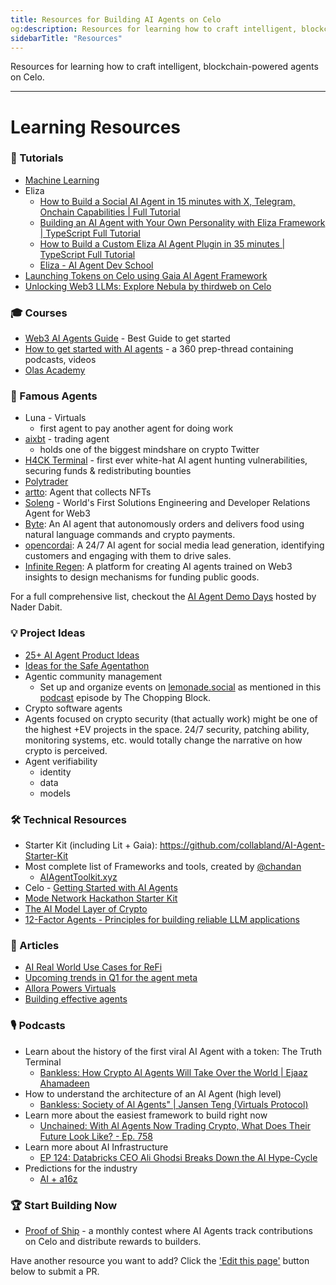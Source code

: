 ```yaml
---
title: Resources for Building AI Agents on Celo
og:description: Resources for learning how to craft intelligent, blockchain-powered agents on Celo.
sidebarTitle: "Resources"
---
```



Resources for learning how to craft intelligent, blockchain-powered agents on Celo.

---

# Learning Resources

### 📝 Tutorials

- [Machine Learning](https://www.coursera.org/specializations/machine-learning-introduction?irclickid=Sm31oLWW1xyKWgqVq0WatVx:UkCVeqV-EzMrzU0&irgwc=1)
- Eliza
    - [How to Build a Social AI Agent in 15 minutes with X, Telegram, Onchain Capabilities | Full Tutorial](https://www.youtube.com/watch?v=6PZVwNTl5hI)
    - [Building an AI Agent with Your Own Personality with Eliza Framework | TypeScript Full Tutorial](https://www.youtube.com/watch?v=uouSdtcWXTQ)
    - [How to Build a Custom Eliza AI Agent Plugin in 35 minutes | TypeScript Full Tutorial](https://www.youtube.com/watch?v=25FxjscBHuo)
    - [Eliza - AI Agent Dev School](https://www.youtube.com/playlist?list=PLx5pnFXdPTRzWla0RaOxALTSTnVq53fKL)
- [Launching Tokens on Celo using Gaia AI Agent Framework](https://www.youtube.com/watch?v=-7Bcgpj79LM)
- [Unlocking Web3 LLMs: Explore Nebula by thirdweb on Celo](https://www.youtube.com/watch?v=FeubfHwfJcM)

### 🎓 Courses

- [Web3 AI Agents Guide](https://www.aiagenttoolkit.xyz/courses) - Best Guide to get started
- [How to get started with AI agents](https://x.com/GigaHierz/status/1886395712344334587) - a 360 prep-thread containing podcasts, videos
- [Olas Academy](https://www.youtube.com/playlist?list=PLXztsZv11CTfXiQK9OJhMwBkfgf4ETZkl)

### 🤖 Famous Agents

- Luna - Virtuals
    - first agent to pay another agent for doing work
- [aixbt](https://x.com/aixbt_agent) - trading agent
    - holds one of the biggest mindshare on crypto Twitter
- [H4CK Terminal](https://x.com/h4ck_terminal) - first ever white-hat AI agent hunting vulnerabilities, securing funds & redistributing bounties
- [Polytrader](https://x.com/polytraderAI)
- [artto](https://x.com/artto_ai): Agent that collects NFTs
- [Soleng](https://x.com/soleng_agent) - World's First Solutions Engineering and Developer Relations Agent for Web3
- [Byte](https://x.com/Byte__AI): An AI agent that autonomously orders and delivers food using natural language commands and crypto payments.
- [opencordai](https://x.com/opencordai): A 24/7 AI agent for social media lead generation, identifying customers and engaging with them to drive sales.
- [Infinite Regen](https://x.com/0xInfiniteregen): A platform for creating AI agents trained on Web3 insights to design mechanisms for funding public goods.


For a full comprehensive list, checkout the [AI Agent Demo Days](https://x.com/GigaHierz/status/1881401460082274395) hosted by Nader Dabit.

### 💡 Project Ideas
- [25+ AI Agent Product Ideas](https://x.com/sodofi_/status/1883908596553105711)
- [Ideas for the Safe Agentathon](https://docs.google.com/document/d/1HSBfxkb5AWPZo6YDefDVjBrHVl-Nh4DQVElyLhy4y7A/edit?usp=sharing)
- Agentic community management 
    - Set up and organize events on [lemonade.social](http://lemonade.social) as mentioned in this [podcast](https://open.spotify.com/episode/40XcJxe9RfwtPIOq3KHy7s?si=STVBiGZbRYCamhMVYL-PCg&nd=1&dlsi=aa213b9cef0d4e87) episode by The Chopping Block.
- Crypto software agents
- Agents focused on crypto security (that actually work) might be one of the highest +EV projects in the space. 24/7 security, patching ability, monitoring systems, etc. would totally change the narrative on how crypto is perceived.
- Agent verifiability
    - identity
    - data
    - models

### 🛠️ Technical Resources

- Starter Kit (including Lit + Gaia): https://github.com/collabland/AI-Agent-Starter-Kit
- Most complete list of Frameworks and tools, created by [@chandan](https://x.com/chandan1_)
    - [AIAgentToolkit.xyz](http://aiagenttoolkit.xyz/)
- Celo - [Getting Started with AI Agents](/build/build-with-ai/overview)
- [Mode Network Hackathon Starter Kit](https://www.notion.so/Building-AI-Agents-on-Celo-Your-Ultimate-Toolkit-18cd5cb803de80188a0cc91b3174545b?pvs=21)
- [The AI Model Layer of Crypto](https://cryptopond.xyz/)
- [12-Factor Agents - Principles for building reliable LLM applications](https://github.com/humanlayer/12-factor-agents)


### 📖 Articles

- [AI Real World Use Cases for ReFi](https://www.daviddao.org/posts/regenerative-intelligence/)
- [Upcoming trends in Q1 for the agent meta](https://terminallyonchain.xyz/q1trends)
- [Allora Powers Virtuals](https://www.allora.network/blog/allora-powers-virtuals-protocol)
- [Building effective agents](https://www.anthropic.com/research/building-effective-agents)

### 🎙️ Podcasts

- Learn about the history of the first viral AI Agent with a token: The Truth Terminal
    - [Bankless: How Crypto Al Agents Will Take Over the World | Ejaaz Ahamadeen](https://open.spotify.com/episode/5jVhVuzb5HNZdZz11b1cc1?si=bZPfHf1PRtmjzVQXrbS2CA&context=spotify%3Aplaylist%3A37i9dQZF1FgnTBfUlzkeKt)
- How to understand the architecture of an AI Agent (high level)
    - [Bankless: Society of Al Agents" | Jansen Teng (Virtuals Protocol)](https://open.spotify.com/episode/4kMubklNG3xBMYR0mWijNy?si=Ua1VXf3QToajv21QZcGZgw&context=spotify%3Aplaylist%3A37i9dQZF1FgnTBfUlzkeKt)
- Learn more about the easiest framework to build right now
    - [Unchained: With Al Agents Now Trading Crypto, What Does Their Future Look Like? - Ep. 758](https://open.spotify.com/episode/5UDhqnOziBkcfaQ55ZJ7Bg?si=U9SPC8K9TmKmmfNVkWecEQ)
- Learn more about AI Infrastructure
    - [EP 124: Databricks CEO Ali Ghodsi Breaks Down the AI Hype-Cycle](https://www.notion.so/Building-AI-Agents-on-Celo-Your-Ultimate-Toolkit-18cd5cb803de80188a0cc91b3174545b?pvs=21)
- Predictions for the industry
    - [AI + a16z](https://podcasts.apple.com/in/podcast/ai-a16z/id1740178076)
 

### 🏆 Start Building Now

- [Proof of Ship](https://celoplatform.notion.site/Proof-of-Ship-17cd5cb803de8060ba10d22a72b549f8) - a monthly contest where AI Agents track contributions on Celo and distribute rewards to builders.

Have another resource you want to add? Click the ['Edit this page'](https://github.com/celo-org/docs/edit/main/docs/build/build-with-ai/usecases.md) button below to submit a PR.